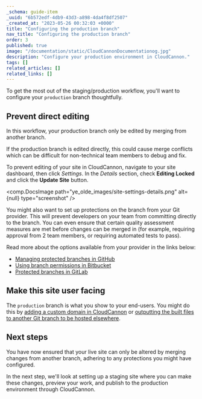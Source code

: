 ```yaml
---
_schema: guide-item
_uuid: "6b572edf-4db9-43d3-a898-4da4f8df2507"
_created_at: "2023-05-26 00:32:03 +0000"
title: "Configuring the production branch"
nav_title: "Configuring the production branch"
order: 3
published: true
image: "/documentation/static/CloudCannonDocumentationog.jpg"
description: "Configure your production environment in CloudCannon."
tags: []
related_articles: []
related_links: []
---
```


To get the most out of the staging/production workflow, you'll want to configure your `production` branch thoughtfully.

## Prevent direct editing

In this workflow, your production branch only be edited by merging from another branch. 

If the production branch is edited directly, this could cause merge conflicts which can be difficult for non-technical team members to debug and fix.

To prevent editing of your site in CloudCannon, navigate to your site dashboard, then click *Settings*. In the *Details* section, check **Editing Locked** and click the **Update Site** button.

<comp.DocsImage path="ye_olde_images/site-settings-details.png" alt={null} type="screenshot" />

You might also want to set up protections on the branch from your Git provider. This will prevent developers on your team from committing directly to the branch. You can even ensure that certain quality assessment measures are met before changes can be merged in (for example, requiring approval from 2 team members, or requiring automated tests to pass).

Read more about the options available from your provider in the links below:

* [Managing protected branches in GitHub](https://docs.github.com/en/repositories/configuring-branches-and-merges-in-your-repository/managing-protected-branches/about-protected-branches)
* [Using branch permissions in Bitbucket](https://confluence.atlassian.com/bitbucketserver/using-branch-permissions-776639807.html)
* [Protected branches in GitLab](https://docs.gitlab.com/ee/user/project/protected_branches.html)

## Make this site user facing

The `production` branch is what you show to your end-users. You might do this by [adding a custom domain in CloudCannon](http://localhost:9010/documentation/articles/hosting-your-site-on-a-custom-domain/) or [outputting the built files to another Git branch to be hosted elsewhere](http://localhost:9010/documentation/articles/output-a-built-site-from-cloudcannon-to-an-external-provider/).

## Next steps

You have now ensured that your live site can only be altered by merging changes from another branch, adhering to any protections you might have configured.

In the next step, we'll look at setting up a staging site where you can make these changes, preview your work, and publish to the production environment through CloudCannon.
